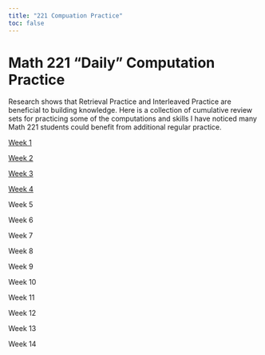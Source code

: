 ```yaml
---
title: "221 Compuation Practice"
toc: false
---
```


# Math 221 "Daily" Computation Practice

Research shows that Retrieval Practice and Interleaved Practice are beneficial to building knowledge. Here is a collection of cumulative review sets for practicing some of the computations and skills I have noticed many Math 221 students could benefit from additional regular practice.

[Week 1](Week1.html)

[Week 2](Week2.html)

[Week 3](Week3.html)

[Week 4](Week4.html)

Week 5

Week 6

Week 7

Week 8

Week 9

Week 10

Week 11

Week 12

Week 13

Week 14
